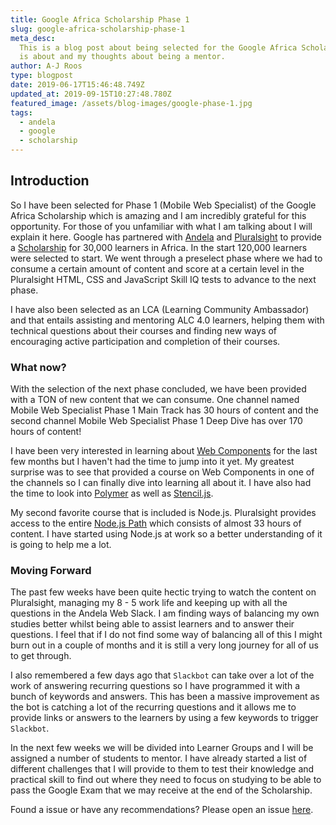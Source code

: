 ```yaml
---
title: Google Africa Scholarship Phase 1
slug: google-africa-scholarship-phase-1
meta_desc:
  This is a blog post about being selected for the Google Africa Scholarship Phase 1. I talk about what the scholarship
  is about and my thoughts about being a mentor.
author: A-J Roos
type: blogpost
date: 2019-06-17T15:46:48.749Z
updated_at: 2019-09-15T10:27:48.780Z
featured_image: /assets/blog-images/google-phase-1.jpg
tags:
  - andela
  - google
  - scholarship
---
```


## Introduction

So I have been selected for Phase 1 (Mobile Web Specialist) of the Google Africa Scholarship which is amazing and I am
incredibly grateful for this opportunity. For those of you unfamiliar with what I am talking about I will explain it
here. Google has partnered with [Andela](https://andela.com) and [Pluralsight](http://pluralsight.com) to provide a
[Scholarship](https://africa.googleblog.com/2019/04/advance-your-career-with-google-africa.html) for 30,000 learners in
Africa. In the start 120,000 learners were selected to start. We went through a preselect phase where we had to consume
a certain amount of content and score at a certain level in the Pluralsight HTML, CSS and JavaScript Skill IQ tests to
advance to the next phase.

I have also been selected as an LCA (Learning Community Ambassador) and that entails assisting and mentoring ALC 4.0
learners, helping them with technical questions about their courses and finding new ways of encouraging active
participation and completion of their courses.

### What now?

With the selection of the next phase concluded, we have been provided with a TON of new content that we can consume. One
channel named Mobile Web Specialist Phase 1 Main Track has 30 hours of content and the second channel Mobile Web
Specialist Phase 1 Deep Dive has over 170 hours of content!

I have been very interested in learning about [Web Components](https://www.webcomponents.org/) for the last few months
but I haven't had the time to jump into it yet. My greatest surprise was to see that provided a course on Web Components
in one of the channels so I can finally dive into learning all about it. I have also had the time to look into
[Polymer](https://www.polymer-project.org/) as well as [Stencil.js](https://stenciljs.com/).

My second favorite course that is included is Node.js. Pluralsight provides access to the entire
[Node.js Path](https://www.pluralsight.com/paths/node-js) which consists of almost 33 hours of content. I have started
using Node.js at work so a better understanding of it is going to help me a lot.

### Moving Forward

The past few weeks have been quite hectic trying to watch the content on Pluralsight, managing my 8 - 5 work life and
keeping up with all the questions in the Andela Web Slack. I am finding ways of balancing my own studies better whilst
being able to assist learners and to answer their questions. I feel that if I do not find some way of balancing all of
this I might burn out in a couple of months and it is still a very long journey for all of us to get through.

I also remembered a few days ago that `Slackbot` can take over a lot of the work of answering recurring questions so I
have programmed it with a bunch of keywords and answers. This has been a massive improvement as the bot is catching a
lot of the recurring questions and it allows me to provide links or answers to the learners by using a few keywords to
trigger `Slackbot`.

In the next few weeks we will be divided into Learner Groups and I will be assigned a number of students to mentor. I
have already started a list of different challenges that I will provide to them to test their knowledge and practical
skill to find out where they need to focus on studying to be able to pass the Google Exam that we may receive at the end
of the Scholarship.

Found a issue or have any recommendations? Please open an issue
[here](https://github.com/Asjas/Personal-Website/issues).
